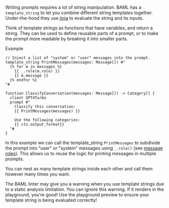 
Writing prompts requires a lot of string manipulation. BAML has a `template_string` to let you combine different string templates together. Under-the-hood they use [jinja](/ref/prompt-syntax/what-is-jinja) to evaluate the string and its inputs.

Think of template strings as functions that have variables, and return a string. They can be used to define reusable parts of a prompt, or to make the prompt more readable by breaking it into smaller parts.

Example
```baml BAML
// Inject a list of "system" or "user" messages into the prompt.
template_string PrintMessages(messages: Message[]) #"
  {% for m in messages %}
    {{ _.role(m.role) }}
    {{ m.message }}
  {% endfor %}
"#

function ClassifyConversation(messages: Message[]) -> Category[] {
  client GPT4Turbo
  prompt #"
    Classify this conversation:
    {{ PrintMessages(messages) }}

    Use the following categories:
    {{ ctx.output_format}}
  "#
}
```

In this example we can call the template_string `PrintMessages` to subdivide the prompt into "user" or "system" messages using `_.role()` (see [message roles](/ref/prompt-syntax/role)). This allows us to reuse the logic for printing messages in multiple prompts. 

You can nest as many template strings inside each other and call them however many times you want.

<Warning>
  The BAML linter may give you a warning when you use template strings due to a static analysis limitation. You can ignore this warning. If it renders in the playground, you're good!
</Warning>
Use the playground preview to ensure your template string is being evaluated correctly!
